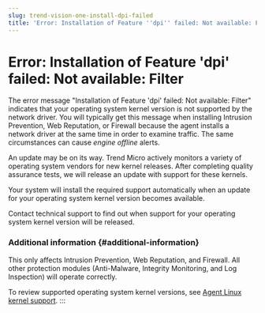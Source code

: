 ```yaml
---
slug: trend-vision-one-install-dpi-failed
title: 'Error: Installation of Feature ''dpi'' failed: Not available: Filter'
---
```

# Error: Installation of Feature 'dpi' failed: Not available: Filter

The error message "Installation of Feature 'dpi' failed: Not available: Filter" indicates that your operating system kernel version is not supported by the network driver. You will typically get this message when installing Intrusion Prevention, Web Reputation, or Firewall because the agent installs a network driver at the same time in order to examine traffic. The same circumstances can cause *engine offline* alerts.

An update may be on its way. Trend Micro actively monitors a variety of operating system vendors for new kernel releases. After completing quality assurance tests, we will release an update with support for these kernels.

Your system will install the required support automatically when an update for your operating system kernel version becomes available.

Contact technical support to find out when support for your operating system kernel version will be released.

### Additional information {#additional-information}

This only affects Intrusion Prevention, Web Reputation, and Firewall. All other protection modules (Anti-Malware, Integrity Monitoring, and Log Inspection) will operate correctly.

To review supported operating system kernel versions, see [Agent Linux kernel support](linux-kernel-compatibility.mdx).
:::
